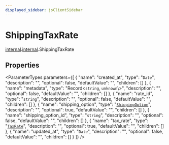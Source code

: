 ```yaml
---
displayed_sidebar: jsClientSidebar
---
```



# ShippingTaxRate

[internal](../../admin_discounts/modules/admin_discounts.internal.mdx).[internal](../modules/admin_discounts.internal.internal.mdx).ShippingTaxRate

## Properties

<ParameterTypes parameters={[
  {
    "name": "created_at",
    "type": "`Date`",
    "description": "",
    "optional": false,
    "defaultValue": "",
    "children": []
  },
  {
    "name": "metadata",
    "type": "Record<`string`, `unknown`\\>",
    "description": "",
    "optional": false,
    "defaultValue": "",
    "children": []
  },
  {
    "name": "rate_id",
    "type": "`string`",
    "description": "",
    "optional": false,
    "defaultValue": "",
    "children": []
  },
  {
    "name": "shipping_option",
    "type": "[`ShippingOption`](admin_collections.internal.ShippingOption.mdx)",
    "description": "",
    "optional": true,
    "defaultValue": "",
    "children": []
  },
  {
    "name": "shipping_option_id",
    "type": "`string`",
    "description": "",
    "optional": false,
    "defaultValue": "",
    "children": []
  },
  {
    "name": "tax_rate",
    "type": "[`TaxRate`](admin_collections.internal.TaxRate.mdx)",
    "description": "",
    "optional": true,
    "defaultValue": "",
    "children": []
  },
  {
    "name": "updated_at",
    "type": "`Date`",
    "description": "",
    "optional": false,
    "defaultValue": "",
    "children": []
  }
]} />
